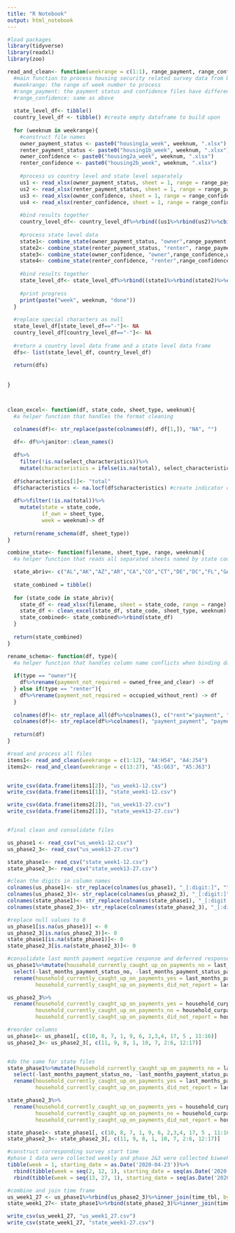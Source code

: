 ---
title: "R Notebook"
output: html_notebook
---
```{r, message=FALSE}
#load packages
library(tidyverse)
library(readxl)
library(zoo)
```

```{r}

read_and_clean<- function(weekrange = c(1:1), range_payment, range_confidence){
  #main function to process housing security related survey data from US Census Bureau
  #weekrange: the range of week number to process
  #range_payment: the payment status and confidence files have differentt layout, which requires specific range
  #range_confidence: same as above
  
  state_level_df<- tibble()
  country_level_df <- tibble() #create empty dataframe to build upon
  
  for (weeknum in weekrange){
    #construct file names
    owner_payment_status <- paste0("housing1a_week", weeknum, ".xlsx")
    renter_payment_status <- paste0("housing1b_week", weeknum, ".xlsx")
    owner_confidence <- paste0("housing2a_week", weeknum, ".xlsx")
    renter_confidence <- paste0("housing2b_week", weeknum, ".xlsx")
    
    #process us country level and state level separately
    us1 <- read_xlsx(owner_payment_status, sheet = 1, range = range_payment)%>%clean_excel("US", "owner", weeknum)
    us2 <- read_xlsx(renter_payment_status, sheet = 1, range = range_payment)%>%clean_excel("US", "renter", weeknum)
    us3 <- read_xlsx(owner_confidence, sheet = 1, range = range_confidence)%>%clean_excel("US", "owner", weeknum)
    us4 <- read_xlsx(renter_confidence, sheet = 1, range = range_confidence)%>%clean_excel("US", "renter", weeknum)    
    
    #bind results together
    country_level_df<- country_level_df%>%rbind((us1%>%rbind(us2)%>%cbind(us3%>%rbind(us4)%>%select(starts_with("confidence")))))
    
    #process state level data
    state1<- combine_state(owner_payment_status, "owner",range_payment,  weeknum)
    state2<- combine_state(renter_payment_status, "renter", range_payment, weeknum)
    state3<- combine_state(owner_confidence, "owner",range_confidence,weeknum)
    state4<- combine_state(renter_confidence, "renter",range_confidence, weeknum)
    
    #bind results together
    state_level_df<- state_level_df%>%rbind((state1%>%rbind(state2)%>%cbind(state3%>%rbind(state4)%>%select(starts_with("confidence")))))
    
    #print progress
    print(paste("week", weeknum, "done"))
  }
  
  #replace special characters as null
  state_level_df[state_level_df=="-"]<- NA
  country_level_df[country_level_df=="-"]<- NA
  
  #return a country level data frame and a state level data frame
  dfs<- list(state_level_df, country_level_df)
  
  return(dfs)
  
  
}



clean_excel<- function(df, state_code, sheet_type, weeknum){
  #a helper function that handles the format cleaning

  colnames(df)<- str_replace(paste(colnames(df), df[1,]), "NA", "")
  
  df<- df%>%janitor::clean_names()
  
  df%>%
    filter(!is.na(select_characteristics))%>%
    mutate(characteristics = ifelse(is.na(total), select_characteristics, NA)) -> df
  
  df$characteristics[1]<- "total"
  df$characteristics <- na.locf(df$characteristics) #create indicator characteristics
  
  df%>%filter(!is.na(total))%>%
    mutate(state = state_code,
           if_own = sheet_type,
           week = weeknum)-> df
  
  return(rename_schema(df, sheet_type))
}

combine_state<- function(filename, sheet_type, range, weeknum){
  #a helper function that reads all separated sheets named by state code and combine them together

  state_abriv<- c("AL","AK","AZ","AR","CA","CO","CT","DE","DC","FL","GA","HI","ID","IL","IN","IA","KS","KY","LA","ME","MD","MA","MI","MN","MS","MO","MT","NE","NV","NH","NJ","NM","NY","NC","ND","OH","OK","OR","PA","RI","SC","SD","TN","TX","UT","VT","VA","WA","WV","WI","WY") 
  
  state_combined = tibble()
  
  for (state_code in state_abriv){
    state_df <- read_xlsx(filename, sheet = state_code, range = range)
    state_df <- clean_excel(state_df, state_code, sheet_type, weeknum)
    state_combined<- state_combined%>%rbind(state_df)
  }
  
  return(state_combined)
}

rename_schema<- function(df, type){
  #a helper function that handles column name conflicts when binding data frame
  
  if(type == "owner"){
    df%>%rename(payment_not_required = owned_free_and_clear) -> df
  } else if(type == "renter"){
    df%>%rename(payment_not_required = occupied_without_rent) -> df
  }
  
  colnames(df)<- str_replace_all(df%>%colnames(), c("rent"="payment", "_in_ability"= "", "month_s" = "months", "mortgage" ="payment"))
  colnames(df)<- str_replace(df%>%colnames(), "payment_payment", "payment")                               
                            
  return(df)
}


```

```{r, warning=FALSE}

#read and process all files
items1<- read_and_clean(weekrange = c(1:12), "A4:H54", "A4:J54")
items2<- read_and_clean(weekrange = c(13:27), "A5:G63", "A5:J63") 


write_csv(data.frame(items1[2]), "us_week1-12.csv")
write_csv(data.frame(items1[1]), "state_week1-12.csv")

write_csv(data.frame(items2[2]), "us_week13-27.csv")
write_csv(data.frame(items2[1]), "state_week13-27.csv")



```
```{r}
#final clean and consolidate files

us_phase1 <- read_csv("us_week1-12.csv")
us_phase2_3<- read_csv("us_week13-27.csv")

state_phase1<- read_csv("state_week1-12.csv")
state_phase2_3<- read_csv("state_week13-27.csv")

#clean the digits in column names
colnames(us_phase1)<- str_replace(colnames(us_phase1), "_[:digit:]", "")
colnames(us_phase2_3)<- str_replace(colnames(us_phase2_3), "_[:digit:]", "")
colnames(state_phase1)<- str_replace(colnames(state_phase1), "_[:digit:]", "")
colnames(state_phase2_3)<- str_replace(colnames(state_phase2_3), "_[:digit:]", "")

#replace null values to 0
us_phase1[is.na(us_phase1)] <- 0
us_phase2_3[is.na(us_phase2_3)]<- 0
state_phase1[is.na(state_phase1)]<- 0
state_phase2_3[is.na(state_phase2_3)]<- 0

#consolidate last month payment negative response and deferred response to not-caught-up-on-payment as general
us_phase1%>%mutate(household_currently_caught_up_on_payments_no = last_months_payment_status_no + last_months_payment_status_payment_was_deferred)%>%
  select(-last_months_payment_status_no, -last_months_payment_status_payment_was_deferred)%>%
  rename(household_currently_caught_up_on_payments_yes = last_months_payment_status_yes,
         household_currently_caught_up_on_payments_did_not_report = last_months_payment_status_did_not_report) -> us_phase1

us_phase2_3%>%
  rename(household_currently_caught_up_on_payments_yes = household_curpaymently_caught_up_on_payments_yes,
         household_currently_caught_up_on_payments_no = household_curpaymently_caught_up_on_payments_no,
         household_currently_caught_up_on_payments_did_not_report = household_curpaymently_caught_up_on_payments_did_not_report) -> us_phase2_3

#reorder columns
us_phase1<- us_phase1[, c(10, 8, 7, 1, 9, 6, 2,3,4, 17, 5 , 11:16)]
us_phase2_3<- us_phase2_3[, c(11, 9, 8, 1, 10, 7, 2:6, 12:17)]


#do the same for state files 
state_phase1%>%mutate(household_currently_caught_up_on_payments_no = last_months_payment_status_no + last_months_payment_status_payment_was_deferred)%>%
  select(-last_months_payment_status_no, -last_months_payment_status_payment_was_deferred)%>%
  rename(household_currently_caught_up_on_payments_yes = last_months_payment_status_yes,
         household_currently_caught_up_on_payments_did_not_report = last_months_payment_status_did_not_report) -> state_phase1

state_phase2_3%>%
  rename(household_currently_caught_up_on_payments_yes = household_curpaymently_caught_up_on_payments_yes,
         household_currently_caught_up_on_payments_no = household_curpaymently_caught_up_on_payments_no,
         household_currently_caught_up_on_payments_did_not_report = household_curpaymently_caught_up_on_payments_did_not_report) -> state_phase2_3

state_phase1<- state_phase1[, c(10, 8, 7, 1, 9, 6, 2,3,4, 17, 5 , 11:16)]
state_phase2_3<- state_phase2_3[, c(11, 9, 8, 1, 10, 7, 2:6, 12:17)]

#construct corresponding survey start time
#phase 1 data were collected weekly and phase 2&3 were collected biweekly
tibble(week = 1, starting_date = as.Date('2020-04-23'))%>%
  rbind(tibble(week = seq(2, 12, 1), starting_date = seq(as.Date('2020-05-07'), as.Date('2020-07-16'), 7)))%>%
  rbind(tibble(week = seq(13, 27, 1), starting_date = seq(as.Date('2020-08-19'), as.Date('2021-03-17'), 14)[-10])) -> time_tbl

#combine and join time frame
us_week1_27 <- us_phase1%>%rbind(us_phase2_3)%>%inner_join(time_tbl, by = "week")
state_week1_27<- state_phase1%>%rbind(state_phase2_3)%>%inner_join(time_tbl, by = "week")

write_csv(us_week1_27, "us_week1_27.csv")
write_csv(state_week1_27, "state_week1-27.csv")

```


